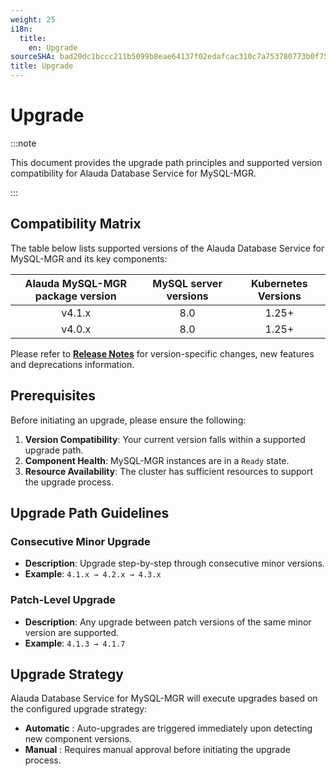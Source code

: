 ```yaml
---
weight: 25
i18n:
  title:
    en: Upgrade
sourceSHA: bad20dc1bccc211b5099b8eae64137f02edafcac310c7a753780773b0f75da9a
title: Upgrade
---
```


# Upgrade

:::note

This document provides the upgrade path principles and supported version compatibility for Alauda Database Service for MySQL-MGR.

:::


## Compatibility Matrix

The table below lists supported versions of the Alauda Database Service for MySQL-MGR and its key components:

| Alauda MySQL-MGR package version |  MySQL server versions  | Kubernetes Versions |
|:------------------------:|:------------------------------:|:-------------------:|
| v4.1.x                   | 8.0                 | 1.25+               |
| v4.0.x                   | 8.0                 | 1.25+               |

Please refer to **[Release Notes](./release_notes.mdx)** for version-specific changes, new features and deprecations information.

## Prerequisites

Before initiating an upgrade, please ensure the following:

1. **Version Compatibility**: Your current version falls within a supported upgrade path.
2. **Component Health**: MySQL-MGR instances are in a `Ready` state.
3. **Resource Availability**: The cluster has sufficient resources to support the upgrade process.

## Upgrade Path Guidelines

### Consecutive Minor Upgrade
- **Description**: Upgrade step-by-step through consecutive minor versions.
- **Example**: `4.1.x → 4.2.x → 4.3.x`

### Patch-Level Upgrade
- **Description**: Any upgrade between patch versions of the same minor version are supported.
- **Example**: `4.1.3 → 4.1.7`


## Upgrade Strategy

Alauda Database Service for MySQL-MGR will execute upgrades based on the configured upgrade strategy:
- **Automatic** : Auto-upgrades are triggered immediately upon detecting new component versions.
- **Manual** : Requires manual approval before initiating the upgrade process.

